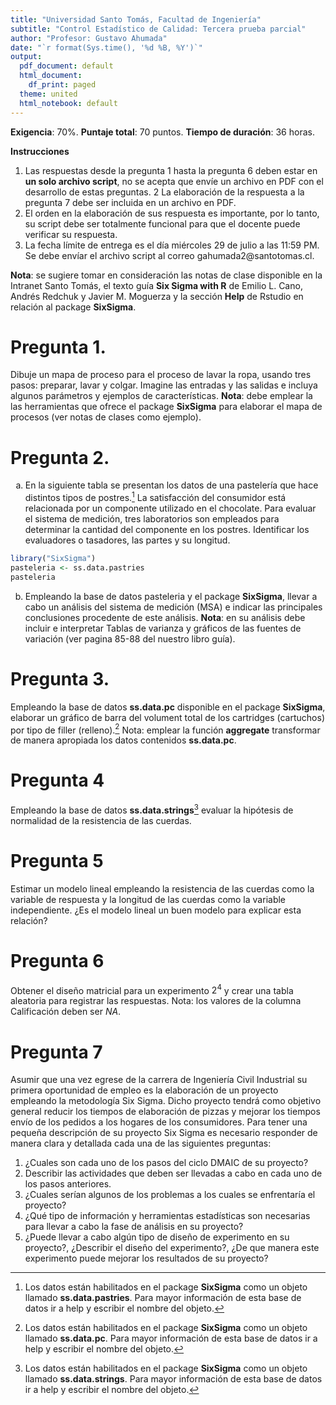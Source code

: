 ```yaml
---
title: "Universidad Santo Tomás, Facultad de Ingeniería"
subtitle: "Control Estadístico de Calidad: Tercera prueba parcial" 
author: "Profesor: Gustavo Ahumada"
date: "`r format(Sys.time(), '%d %B, %Y')`"
output:
  pdf_document: default
  html_document:
    df_print: paged
  theme: united
  html_notebook: default
---
```


**Exigencia**: $70\%$. **Puntaje total**: 70 puntos. **Tiempo de duración**: 36 horas.

**Instrucciones**


1. Las respuestas desde la pregunta 1 hasta la pregunta 6 deben estar en **un solo archivo script**, no se acepta que envíe un archivo en PDF con el desarrollo de estas preguntas. 
2 La elaboración de la respuesta a la pregunta 7 debe ser incluida en un archivo en PDF.
3. El orden en la elaboración de sus respuesta es importante, por lo tanto, su script debe ser totalmente funcional para que el docente puede verificar su respuesta.
4. La fecha límite de entrega es el día miércoles 29 de julio a las 11:59 PM. Se debe envíar el archivo script al correo gahumada2@santotomas.cl.

**Nota**: se sugiere tomar en consideración las notas de clase disponible en la Intranet Santo Tomás, el texto guía **Six Sigma with R** de Emilio L. Cano, Andrés Redchuk y Javier M. Moguerza y la sección **Help** de Rstudio en relación al package **SixSigma**.



# Pregunta 1.

Dibuje un mapa de proceso para el proceso de lavar la ropa, usando tres pasos: preparar, lavar y colgar. Imagine las entradas y las salidas e incluya algunos parámetros y  ejemplos de características. **Nota**: debe emplear la las herramientas que ofrece el package **SixSigma** para elaborar el mapa de procesos (ver notas de clases como ejemplo).

# Pregunta 2.

a. En la siguiente tabla se presentan los datos de una pastelería que hace distintos tipos de postres.^[Los datos están habilitados en el package **SixSigma** como un objeto llamado **ss.data.pastries**. Para mayor información de esta base de datos ir a help y escribir el nombre del objeto.] La satisfacción del consumidor está relacionada por un componente utilizado en el chocolate. Para evaluar el sistema de medición, tres laboratorios son empleados para determinar la cantidad del componente en los postres. Identificar los evaluadores o tasadores, las partes y su longitud.


```r
library("SixSigma")
pasteleria <- ss.data.pastries
pasteleria
```


b. Empleando la base de datos pasteleria y el package **SixSigma**, llevar a cabo un análisis del sistema de medición (MSA) e indicar las principales conclusiones procedente de este análisis. **Nota**: en su análisis debe incluir e interpretar Tablas de varianza y gráficos de las fuentes de variación (ver pagina 85-88 del nuestro libro guía).


# Pregunta 3.
Empleando la base de datos **ss.data.pc** disponible en el package **SixSigma**, elaborar un gráfico de barra del volument total de los cartridges (cartuchos) por tipo de filler (relleno).^[Los datos están habilitados en el package **SixSigma** como un objeto llamado **ss.data.pc**. Para mayor información de esta base de datos ir a help y escribir el nombre del objeto.] Nota: emplear la función **aggregate** transformar de manera apropiada los datos contenidos **ss.data.pc**.


# Pregunta 4
Empleando la base de datos **ss.data.strings**^[Los datos están habilitados en el package **SixSigma** como un objeto llamado **ss.data.strings**. Para mayor información de esta base de datos ir a help y escribir el nombre del objeto.] evaluar la hipótesis de normalidad de la resistencia de las cuerdas.


# Pregunta 5

Estimar un modelo lineal empleando la resistencia de las cuerdas como la variable de respuesta y la longitud de las cuerdas como la variable independiente. ¿Es el modelo lineal un buen modelo para explicar esta relación?


# Pregunta 6

Obtener el diseño matricial para un experimento $2^{4}$ y crear una tabla aleatoria para registrar las respuestas. Nota: los valores de la columna  Calificación deben ser *NA*.


# Pregunta 7

Asumir que una vez egrese de la carrera de Ingeniería Civil Industrial su primera oportunidad de empleo es la elaboración de un proyecto empleando la metodología Six Sigma. Dicho proyecto tendrá como objetivo general reducir los tiempos de elaboración de pizzas y mejorar los tiempos envío de los pedidos a los hogares de los consumidores. Para tener una pequeña descripción de su proyecto Six Sigma es necesario responder de manera clara y detallada cada una de las siguientes preguntas:

1. ¿Cuales son cada uno de los pasos del ciclo DMAIC de su proyecto?
2. Describir las actividades que deben ser llevadas a cabo en cada uno de los pasos anteriores.
3. ¿Cuales serían algunos de los problemas a los cuales se enfrentaría el proyecto?
4. ¿Qué tipo de información y herramientas estadísticas son necesarias para llevar a cabo la fase de análisis en su proyecto?
5. ¿Puede llevar a cabo algún tipo de diseño de experimento en su proyecto?, ¿Describir el diseño del experimento?, ¿De que manera este experimento puede mejorar los resultados de su proyecto?






